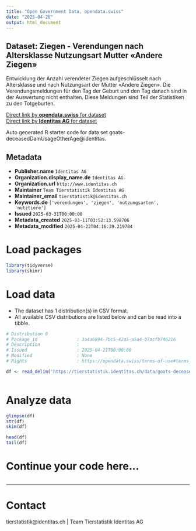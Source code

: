 ```yaml
---
title: "Open Government Data, opendata.swiss"
date: "2025-04-26"
output: html_document
---
```


## Dataset: Ziegen - Verendungen nach Altersklasse Nutzungsart Mutter «Andere Ziegen»

Entwicklung der Anzahl verendeter Ziegen aufgeschlüsselt nach Altersklasse und nach Nutzungsart der Mutter «Andere Ziegen». Die Verendungsmeldungen für den Tag der Geburt und den Tag danach sind in der Auswertung nicht enthalten. Diese Meldungen sind Teil der Statistiken zu den Totgeburten.

[Direct link by **opendata.swiss** for dataset](https://opendata.swiss/de/dataset/ziegen-verendungen-nach-altersklasse-nutzungsart-mutter-andere-ziegen)<br>
[Direct link by **Identitas AG** for dataset](https://tierstatistik.identitas.ch/)

Auto generated R starter code for data set goats-deceasedDamUsageOtherAge@identitas.

## Metadata

- **Publisher.name** `Identitas AG`
- **Organization.display_name.de** `Identitas AG`
- **Organization.url** `http://www.identitas.ch`
- **Maintainer** `Team Tierstatistik Identitas AG`
- **Maintainer_email** `tierstatistik@identitas.ch`
- **Keywords.de** `['verendungen', 'ziegen', 'nutzungsarten', 'nutztiere']`
- **Issued** `2025-03-31T00:00:00`
- **Metadata_created** `2025-03-11T03:52:13.598706`
- **Metadata_modified** `2025-04-22T04:16:39.219784`


# Load packages

```r

library(tidyverse)
library(skimr)

```

# Load data

-   The dataset has 1 distribution(s) in CSV format.
-   All available CSV distributions are listed below and can be read into a tibble.

```r

# Distribution 0
# Package_id               : 3a4a6994-7bc5-42a5-a5a4-b7acfb746216
# Description              : 
# Issued                   : 2025-04-21T00:00:00
# Modified                 : None
# Rights                   : https://opendata.swiss/terms-of-use#terms_by

df <- read_delim('https://tierstatistik.identitas.ch/data/goats-deceasedDamUsageOtherAge.csv')



```

# Analyze data

```r

glimpse(df)
str(df)
skim(df)

head(df)
tail(df)

```

# Continue your code here...

```r

```

------------------------------------------------------------------------

# Contact

tierstatistik@identitas.ch | Team Tierstatistik Identitas AG

